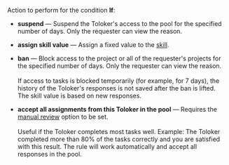 Action to perform for the condition **If**:

- **suspend** — Suspend the Toloker's access to the pool for the specified number of days. Only the requester can view the reason.

- **assign skill value** — Assign a fixed value to the [skill](/docs-new/guide/nav).

- **ban** — Block access to the project or all of the requester's projects for the specified number of days. Only the requester can view the reason.<br/><br/>    If access to tasks is blocked temporarily (for example, for 7 days), the history of the Toloker's responses is not saved after the ban is lifted. The skill value is based on new responses.

- **accept all assignments from this Toloker in the pool** — Requires the [manual review](/docs-new/guide/offline-accept) option to be set.<br/><br/>    Useful if the Toloker completes most tasks well. Example: The Toloker completed more than 80% of the tasks correctly and you are satisfied with this result. The rule will work automatically and accept all responses in the pool.
